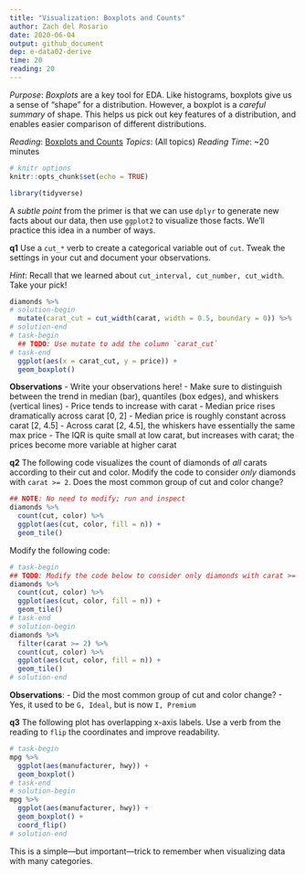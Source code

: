 ```yaml
---
title: "Visualization: Boxplots and Counts"
author: Zach del Rosario
date: 2020-06-04
output: github_document
dep: e-data02-derive
time: 20
reading: 20
---
```


*Purpose*: *Boxplots* are a key tool for EDA. Like histograms, boxplots give us a sense of "shape" for a distribution. However, a boxplot is a *careful summary* of shape. This helps us pick out key features of a distribution, and enables easier comparison of different distributions.

*Reading*: [Boxplots and Counts](https://rstudio.cloud/learn/primers/3.4)
*Topics*: (All topics)
*Reading Time*: ~20 minutes

```r
# knitr options
knitr::opts_chunk$set(echo = TRUE)
```

```r
library(tidyverse)

```

A *subtle point* from the primer is that we can use `dplyr` to generate new
facts about our data, then use `ggplot2` to visualize those facts. We'll
practice this idea in a number of ways.

__q1__ Use a `cut_*` verb to create a categorical variable out of `cut`. Tweak
the settings in your cut and document your observations.

*Hint*: Recall that we learned about `cut_interval, cut_number, cut_width`. Take
your pick!

```r
diamonds %>%
# solution-begin
  mutate(carat_cut = cut_width(carat, width = 0.5, boundary = 0)) %>%
# solution-end
# task-begin
  ## TODO: Use mutate to add the column `carat_cut`
# task-end
  ggplot(aes(x = carat_cut, y = price)) +
  geom_boxplot()
```

**Observations**
<!-- task-begin -->
- Write your observations here!
- Make sure to distinguish between the trend in median (bar), quantiles (box edges), and whiskers (vertical lines)
<!-- task-end -->
<!-- solution-begin -->
- Price tends to increase with carat
- Median price rises dramatically across carat [0, 2]
- Median price is roughly constant across carat [2, 4.5]
- Across carat [2, 4.5], the whiskers have essentially the same max price
- The IQR is quite small at low carat, but increases with carat; the prices become more variable at higher carat
<!-- solution-end -->

__q2__ The following code visualizes the count of diamonds of *all* carats according to their cut and color. Modify the code to consider *only* diamonds with `carat >= 2`. Does the most common group of cut and color change?

```r
## NOTE: No need to modify; run and inspect
diamonds %>%
  count(cut, color) %>%
  ggplot(aes(cut, color, fill = n)) +
  geom_tile()
```

Modify the following code:

```r
# task-begin
## TODO: Modify the code below to consider only diamonds with carat >= 2
diamonds %>%
  count(cut, color) %>%
  ggplot(aes(cut, color, fill = n)) +
  geom_tile()
# task-end
# solution-begin
diamonds %>%
  filter(carat >= 2) %>%
  count(cut, color) %>%
  ggplot(aes(cut, color, fill = n)) +
  geom_tile()
# solution-end
```

**Observations**:
<!-- task-begin -->
- Did the most common group of cut and color change?
<!-- task-end -->
<!-- solution-begin -->
- Yes, it used to be `G, Ideal`, but is now `I, Premium`
<!-- solution-end -->

__q3__ The following plot has overlapping x-axis labels. Use a verb from the reading to `flip` the coordinates and improve readability.

```r
# task-begin
mpg %>%
  ggplot(aes(manufacturer, hwy)) +
  geom_boxplot()
# task-end
# solution-begin
mpg %>%
  ggplot(aes(manufacturer, hwy)) +
  geom_boxplot() +
  coord_flip()
# solution-end
```

This is a simple---but important---trick to remember when visualizing data with many categories.
